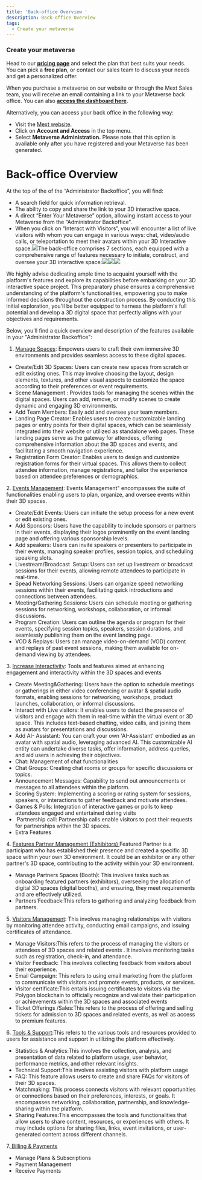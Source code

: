```yaml
---
title: 'Back-office Overview '
description: Back-office Overview
tags:
  - Create your metaverse
---
```


### Create your metaverse

Head to our **[pricing page](https://mext.app/pricing)** and select the plan that best suits your needs. You can pick a **free plan**, or contact our sales team to discuss your needs and get a personalized offer.

When you purchase a metaverse on our website or through the Mext Sales team, you will receive an email containing a link to your Metaverse back office. You can also **[access the dashboard here](https://dashboard.mext.app/metaverse)**.

Alternatively, you can access your back office in the following way:

* Visit the [Mext website](https://mext.app).
* Click on **Account and Access** in the top menu.
* Select **Metaverse Administration.** Please note that this option is available only after you have registered and your Metaverse has been generated.

# **Back-office Overview**

At the top of the of the “Administrator Backoffice”, you will find:

* A search field for quick information retrieval.
* The ability to copy and share the link to your 3D interactive space.
* A direct “Enter Your Metaverse” option, allowing instant access to your Metaverse from the “Administrator Backoffice”.
* When you click on “Interact with Visitors”, you will encounter a list of live visitors with whom you can engage in various ways: chat, video/audio calls, or teleportation to meet their avatars within your 3D Interactive space.![](</img/Marvaimages/Banner website 1.jpg>)The back-office comprises 7 sections, each equipped with a comprehensive range of features necessary to initiate, construct, and oversee your 3D interactive space:![](</img/Marvaimages/Banner website 2.jpg>)![](</img/Marvaimages/Banner website 3.jpg>)![](</img/Banner website 4.jpg>)

We highly advise dedicating ample time to acquaint yourself with the platform's features and explore its capabilities before embarking on your 3D interactive space project. This preparatory phase ensures a comprehensive understanding of
the platform's functionalities, empowering you to make informed decisions throughout the construction process. By conducting this initial exploration, you'll be better equipped to harness the platform's full potential and develop
a 3D digital space that perfectly aligns with your objectives and requirements.

Below, you'll find a quick overview and description of the features available in your "Administrator Backoffice":

1. [Manage Spaces](https://dashboard.mext.app/metaverse/276): Empowers users to craft their own immersive 3D environments and provides seamless access to these digital spaces.  

* Create/Edit 3D Spaces: Users can create new spaces from scratch or edit existing ones. This may involve choosing the layout, design elements, textures, and other visual aspects to customize
  the space according to their preferences or event requirements.
* Scene Management : Provides tools for managing the scenes within the digital spaces. Users
  can add, remove, or modify scenes to create dynamic and engaging 3D
  environments.
* Add Team Members: Easily add and oversee your team members.
* Landing Page Creator: Enables users to create customizable landing pages or entry points for their digital spaces, which can be seamlessly integrated into their website or utilized as standalone web pages. These landing pages serve as the gateway for attendees, offering comprehensive information about the 3D spaces and events, and facilitating a smooth navigation experience.
* Registration Form Creator: Enables users to design and customize registration forms for their virtual spaces. This allows them to collect attendee information, manage registrations, and tailor the experience based on attendee preferences or demographics.

2\. [Events Management](https://dashboard.mext.app/metaverse/276): Events Management" encompasses the suite of functionalities enabling users to plan, organize,    and oversee events within their 3D spaces.

* Create/Edit Events: Users can initiate the setup process for a new event or edit existing ones.
* Add Sponsors: Users have the capability to include sponsors or partners in their events, displaying their logos prominently on the event landing page and offering various sponsorship levels.
* Add speakers: Users can invite speakers or presenters to participate in their events, managing speaker profiles, session topics, and scheduling speaking slots.
* Livestream/Broadcast  Setup: Users can set up livestream or broadcast sessions for their events,
  allowing remote attendees to participate in real-time.
* Spead Networking Sessions: Users can organize speed networking sessions within their events,
  facilitating quick introductions and connections between attendees.
* Meeting/Gathering Sessions: Users can schedule meeting or gathering sessions for networking,
  workshops, collaboration, or informal discussions.
* Program Creation: Users can outline the agenda or program for their events, specifying
  session topics, speakers, session durations, and seamlessly publishing them on
  the event landing page.
* VOD & Replays: Users can manage video-on-demand (VOD) content and replays of past event
  sessions, making them available for on-demand viewing by attendees.

3\. [Increase Interactivity](https://dashboard.mext.app/metaverse/276): Tools and features aimed at enhancing engagement and interactivity within the 3D spaces
and events

* Create Meeting\&Gathering: Users have the option to schedule meetings or gatherings in either video conferencing or avatar & spatial audio formats, enabling sessions for networking, workshops, product launches, collaboration, or informal
  discussions.
* Interact with Live visitors: It enables users to detect the presence of visitors and engage with them
  in real-time within the virtual event or 3D space. This includes text-based
  chatting, video calls, and joining them as avatars for presentations and
  discussions.
* Add AI- Assistant: You can craft your own 'AI-Assistant' embodied as an avatar with spatial audio, leveraging advanced AI. This customizable AI entity can undertake diverse tasks, offer information, address queries, and aid users in achieving
  their objectives.
* Chat: Management of chat functionalities 
* Chat Groups: Creating chat rooms or groups for specific discussions or topics.
* Announcement Messages: Capability to send out announcements or messages to all attendees within
  the platform.
* Scoring System: Implementing a scoring or rating system for sessions, speakers, or
  interactions to gather feedback and motivate attendees.
* Games & Polls: Integration of interactive games or polls to keep attendees engaged and entertained during visits
*  Partnership call: Partnership calls enable visitors to post their requests for partnerships within the 3D spaces.
* Extra Features

4\. [Features Partner Management (Exhibitors) ](https://dashboard.mext.app/metaverse/276)Featured Partner is a participant who has established their presence and created a specific 3D space within your own 3D environment. It could be an exhibitor or any other partner's 3D space, contributing to the activity within your 3D environment. 

* Manage Partners Spaces (Booth): This involves tasks such as onboarding featured partners (exhibitors), overseeing the allocation of digital 3D spaces (digital booths), and ensuring, they meet requirements and are effectively utilized.
* Partners’Feedback\:This refers to gathering and analyzing feedback from partners.

5\. [Visitors Management](https://dashboard.mext.app/metaverse/276): This involves managing relationships with visitors by monitoring attendee activity, conducting email campaigns, and issuing certificates of attendance.

* Manage Visitors\:This refers to the process of managing the visitors or attendees of 3D spaces and related events . It involves monitoring tasks such as registration, check-in, and attendance.
* Visitor Feedback: This involves collecting feedback from visitors about their experience.
* Email Campaign: This refers to using email marketing from the platform to communicate with visitors and promote events, products, or services.
* Visitor certificate\:This entails issuing certificates to visitors via the Polygon blockchain to officially recognize and validate their participation or achievements within the 3D spaces and associated events
* Ticket Offerings /Sales\:This refers to the process of offering and selling tickets for admission to 3D spaces and related events, as well as access to premium features.

6\. [Tools & Support](https://dashboard.mext.app/metaverse/276)\:This refers to the various tools and resources provided to users for assistance and support in utilizing the platform effectively.

* Statistics & Analytics\:This involves the collection, analysis, and presentation of data related to platform usage, user behavior, performance metrics, and other relevant insights. 
* Technical Support\:This involves assisting visitors with platform usage
* FAQ: This feature allows users to create and share FAQs for visitors of their 3D spaces.
* Matchmaking: This process connects visitors with relevant opportunities or connections based on their preferences, interests, or goals. It encompasses networking, collaboration, partnership, and knowledge-sharing within the platform.
* Sharing Features\:This encompasses the tools and functionalities that allow users to share content, resources, or experiences with others. It may include options for sharing files, links, event invitations, or user-generated content across different channels.

7.[ Billing & Payments ](https://dashboard.mext.app/metaverse/276)

* Manage Plans & Subscriptions 
* Payment Management 
* Receive Payments 
